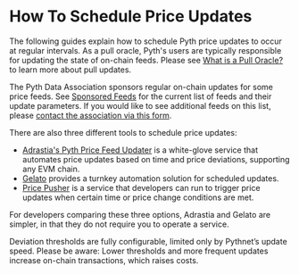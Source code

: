 
# How To Schedule Price Updates

The following guides explain how to schedule Pyth price updates to occur at regular intervals.
As a pull oracle, Pyth's users are typically responsible for updating the state of on-chain feeds.
Please see [What is a Pull Oracle?](/price-feeds/core/pull-updates) to learn more about pull updates.

The Pyth Data Association sponsors regular on-chain updates for some price feeds.
See [Sponsored Feeds](/price-feeds/core/sponsored-feeds) for the current list of feeds and their update parameters.
If you would like to see additional feeds on this list, please [contact the association via this form](https://tally.so/r/nGz2jj).

There are also three different tools to schedule price updates:

- [Adrastia's Pyth Price Feed Updater](schedule-price-updates/using-adrastia) is a white-glove service that automates price updates based on time and price deviations, supporting any EVM chain.
- [Gelato](schedule-price-updates/using-gelato) provides a turnkey automation solution for scheduled updates.
- [Price Pusher](schedule-price-updates/using-price-pusher) is a service that developers can run to trigger price updates when certain time or price change conditions are met.

For developers comparing these three options, Adrastia and Gelato are simpler, in that they do not require you to operate a service.

<Callout type="info" emoji="ℹ️">
  Deviation thresholds are fully configurable, limited only by Pythnet’s update
  speed. Please be aware: Lower thresholds and more frequent updates increase
  on-chain transactions, which raises costs.
</Callout>
